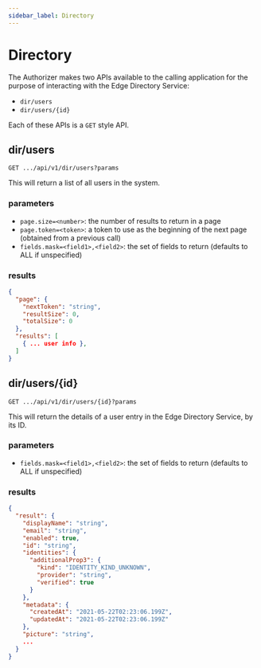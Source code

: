 ```yaml
---
sidebar_label: Directory
---
```


# Directory

The Authorizer makes two APIs available to the calling application for the purpose of 
interacting with the Edge Directory Service:
* `dir/users`
* `dir/users/{id}`

Each of these APIs is a `GET` style API.

## dir/users

`GET .../api/v1/dir/users?params`

This will return a list of all users in the system.

### parameters

* `page.size=<number>`: the number of results to return in a page
* `page.token=<token>`: a token to use as the beginning of the next page (obtained from a previous call)
* `fields.mask=<field1>,<field2>`: the set of fields to return (defaults to ALL if unspecified)

### results

```json
{
  "page": {
    "nextToken": "string",
    "resultSize": 0,
    "totalSize": 0
  },
  "results": [
    { ... user info },
  ]
}
```

## dir/users/{id}

`GET .../api/v1/dir/users/{id}?params`

This will return the details of a user entry in the Edge Directory Service, by its ID.

### parameters

* `fields.mask=<field1>,<field2>`: the set of fields to return (defaults to ALL if unspecified)

### results

```json
{
  "result": {
    "displayName": "string",
    "email": "string",
    "enabled": true,
    "id": "string",
    "identities": {
      "additionalProp3": {
        "kind": "IDENTITY_KIND_UNKNOWN",
        "provider": "string",
        "verified": true
      }
    },
    "metadata": {
      "createdAt": "2021-05-22T02:23:06.199Z",
      "updatedAt": "2021-05-22T02:23:06.199Z"
    },
    "picture": "string",
    ...
  }
}
```

